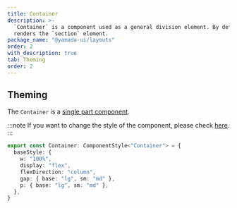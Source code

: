```yaml
---
title: Container
description: >-
  `Container` is a component used as a general division element. By default, it
  renders the `section` element.
package_name: "@yamada-ui/layouts"
order: 2
with_description: true
tab: Theming
order: 2
---
```


## Theming

The `Container` is a [single part component](/styled-system/theming/component-styles#single-part-components).

:::note
If you want to change the style of the component, please check [here](/styled-system/theming/customize-theme#changing-the-style-of-components).
:::

```ts
export const Container: ComponentStyle<"Container"> = {
  baseStyle: {
    w: "100%",
    display: "flex",
    flexDirection: "column",
    gap: { base: "lg", sm: "md" },
    p: { base: "lg", sm: "md" },
  },
}
```
